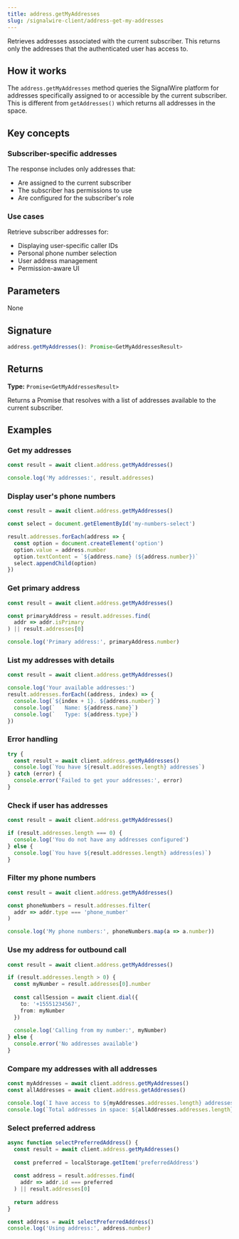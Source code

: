 ```yaml
---
title: address.getMyAddresses
slug: /signalwire-client/address-get-my-addresses
---
```



Retrieves addresses associated with the current subscriber. This returns only the addresses that the authenticated user has access to.

## How it works

The `address.getMyAddresses` method queries the SignalWire platform for addresses specifically assigned to or accessible by the current subscriber. This is different from `getAddresses()` which returns all addresses in the space.

## Key concepts

### Subscriber-specific addresses

The response includes only addresses that:
- Are assigned to the current subscriber
- The subscriber has permissions to use
- Are configured for the subscriber's role

### Use cases

Retrieve subscriber addresses for:
- Displaying user-specific caller IDs
- Personal phone number selection
- User address management
- Permission-aware UI

## Parameters

None

## Signature

```typescript
address.getMyAddresses(): Promise<GetMyAddressesResult>
```

## Returns

**Type:** `Promise<GetMyAddressesResult>`

Returns a Promise that resolves with a list of addresses available to the current subscriber.

## Examples

### Get my addresses

```typescript
const result = await client.address.getMyAddresses()

console.log('My addresses:', result.addresses)
```

### Display user's phone numbers

```typescript
const result = await client.address.getMyAddresses()

const select = document.getElementById('my-numbers-select')

result.addresses.forEach(address => {
  const option = document.createElement('option')
  option.value = address.number
  option.textContent = `${address.name} (${address.number})`
  select.appendChild(option)
})
```

### Get primary address

```typescript
const result = await client.address.getMyAddresses()

const primaryAddress = result.addresses.find(
  addr => addr.isPrimary
) || result.addresses[0]

console.log('Primary address:', primaryAddress.number)
```

### List my addresses with details

```typescript
const result = await client.address.getMyAddresses()

console.log('Your available addresses:')
result.addresses.forEach((address, index) => {
  console.log(`${index + 1}. ${address.number}`)
  console.log(`   Name: ${address.name}`)
  console.log(`   Type: ${address.type}`)
})
```

### Error handling

```typescript
try {
  const result = await client.address.getMyAddresses()
  console.log(`You have ${result.addresses.length} addresses`)
} catch (error) {
  console.error('Failed to get your addresses:', error)
}
```

### Check if user has addresses

```typescript
const result = await client.address.getMyAddresses()

if (result.addresses.length === 0) {
  console.log('You do not have any addresses configured')
} else {
  console.log(`You have ${result.addresses.length} address(es)`)
}
```

### Filter my phone numbers

```typescript
const result = await client.address.getMyAddresses()

const phoneNumbers = result.addresses.filter(
  addr => addr.type === 'phone_number'
)

console.log('My phone numbers:', phoneNumbers.map(a => a.number))
```

### Use my address for outbound call

```typescript
const result = await client.address.getMyAddresses()

if (result.addresses.length > 0) {
  const myNumber = result.addresses[0].number
  
  const callSession = await client.dial({
    to: '+15551234567',
    from: myNumber
  })
  
  console.log('Calling from my number:', myNumber)
} else {
  console.error('No addresses available')
}
```

### Compare my addresses with all addresses

```typescript
const myAddresses = await client.address.getMyAddresses()
const allAddresses = await client.address.getAddresses()

console.log(`I have access to ${myAddresses.addresses.length} addresses`)
console.log(`Total addresses in space: ${allAddresses.addresses.length}`)
```

### Select preferred address

```typescript
async function selectPreferredAddress() {
  const result = await client.address.getMyAddresses()
  
  const preferred = localStorage.getItem('preferredAddress')
  
  const address = result.addresses.find(
    addr => addr.id === preferred
  ) || result.addresses[0]
  
  return address
}

const address = await selectPreferredAddress()
console.log('Using address:', address.number)
```

